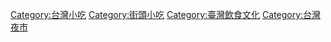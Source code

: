 [[Category:台灣小吃|Category:台灣小吃]]
[[Category:街頭小吃|Category:街頭小吃]]
[[Category:臺灣飲食文化|Category:臺灣飲食文化]]
[[Category:台灣夜市|Category:台灣夜市]]